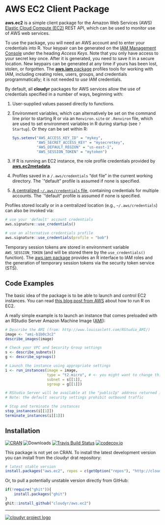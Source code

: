 # AWS EC2 Client Package

**aws.ec2** is a simple client package for the Amazon Web Services (AWS) [Elastic Cloud Compute (EC2)](http://aws.amazon.com/ec2/) REST API, which can be used to monitor use of AWS web services.

To use the package, you will need an AWS account and to enter your credentials into R. Your keypair can be generated on the [IAM Management Console](https://aws.amazon.com/) under the heading *Access Keys*. Note that you only have access to your secret key once. After it is generated, you need to save it in a secure location. New keypairs can be generated at any time if yours has been lost, stolen, or forgotten. The [**aws.iam** package](https://github.com/cloudyr/aws.iam) profiles tools for working with IAM, including creating roles, users, groups, and credentials programmatically; it is not needed to *use* IAM credentials.

By default, all **cloudyr** packages for AWS services allow the use of credentials specified in a number of ways, beginning with:

 1. User-supplied values passed directly to functions.
 2. Environment variables, which can alternatively be set on the command line prior to starting R or via an `Renviron.site` or `.Renviron` file, which are used to set environment variables in R during startup (see `? Startup`). Or they can be set within R:
 
    ```R
    Sys.setenv("AWS_ACCESS_KEY_ID" = "mykey",
               "AWS_SECRET_ACCESS_KEY" = "mysecretkey",
               "AWS_DEFAULT_REGION" = "us-east-1",
               "AWS_SESSION_TOKEN" = "mytoken")
    ```
 3. If R is running an EC2 instance, the role profile credentials provided by [**aws.ec2metadata**](https://cran.r-project.org/package=aws.ec2metadata).
 4. Profiles saved in a `/.aws/credentials` "dot file" in the current working directory. The `"default" profile is assumed if none is specified.
 5. [A centralized `~/.aws/credentials` file](https://blogs.aws.amazon.com/security/post/Tx3D6U6WSFGOK2H/A-New-and-Standardized-Way-to-Manage-Credentials-in-the-AWS-SDKs), containing credentials for multiple accounts. The `"default" profile is assumed if none is specified.

Profiles stored locally or in a centralized location (e.g., `~/.aws/credentials`) can also be invoked via:

```R
# use your 'default' account credentials
aws.signature::use_credentials()

# use an alternative credentials profile
aws.signature::use_credentials(profile = "bob")
```

Temporary session tokens are stored in environment variable `AWS_SESSION_TOKEN` (and will be stored there by the `use_credentials()` function). The [aws.iam package](https://github.com/cloudyr/aws.iam/) provides an R interface to IAM roles and the generation of temporary session tokens via the security token service (STS).

## Code Examples

The basic idea of the package is to be able to launch and control EC2 instances. You can read [this blog post from AWS](https://blogs.aws.amazon.com/bigdata/post/Tx3IJSB6BMHWZE5/Running-R-on-AWS) about how to run R on EC2.

A really simple example is to launch an instance that comes preloaded with an RStudio Server Amazon Machine Image ([AMI](http://www.louisaslett.com/RStudio_AMI/)):

```r
# Describe the AMI (from: http://www.louisaslett.com/RStudio_AMI/)
image <- "ami-b1b0c3c2"
describe_images(image)

# Check your VPC and Security Group settings
s <- describe_subnets()
g <- describe_sgroups()

# Launch the instance using appropriate settings
i <- run_instances(image = image, 
                   type = "t2.micro", # <- you might want to change this
                   subnet = s[[1]], 
                   sgroup = g[[1]])

# RStudio Server will be available at the "publicIp" address returned in `i`
# Note: the default security settings prohibit outbound traffic

# Stop and terminate the instances
stop_instances(i[[1]])
terminate_instances(i[[1]])
```


## Installation

[![CRAN](https://www.r-pkg.org/badges/version/aws.ec2)](https://cran.r-project.org/package=aws.ec2)
![Downloads](https://cranlogs.r-pkg.org/badges/aws.ec2)
[![Travis Build Status](https://travis-ci.org/cloudyr/aws.ec2.png?branch=master)](https://travis-ci.org/cloudyr/aws.ec2)
[![codecov.io](https://codecov.io/github/cloudyr/aws.ec2/coverage.svg?branch=master)](https://codecov.io/github/cloudyr/aws.ec2?branch=master)

This package is not yet on CRAN. To install the latest development version you can install from the cloudyr drat repository:

```R
# latest stable version
install.packages("aws.ec2", repos = c(getOption("repos"), "http://cloudyr.github.io/drat"))
```

Or, to pull a potentially unstable version directly from GitHub:

```R
if(!require("ghit")){
    install.packages("ghit")
}
ghit::install_github("cloudyr/aws.ec2")
```


---
[![cloudyr project logo](http://i.imgur.com/JHS98Y7.png)](https://github.com/cloudyr)
